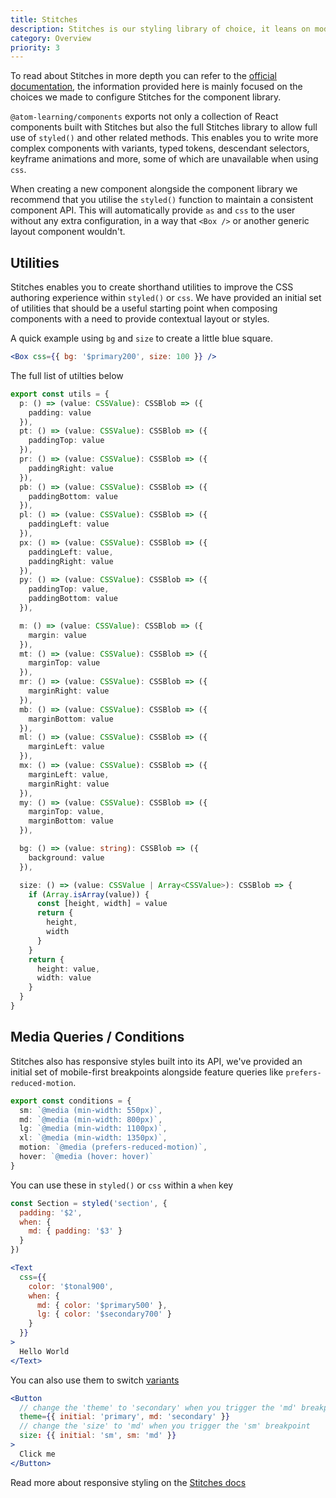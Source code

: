 ```yaml
---
title: Stitches
description: Stitches is our styling library of choice, it leans on modern CSS best practices, has near-zero runtime, and provides a great developer experience
category: Overview
priority: 3
---
```


To read about Stitches in more depth you can refer to the [official documentation](https://stitches.dev/), the information provided here is mainly focused on the choices we made to configure Stitches for the component library.

`@atom-learning/components` exports not only a collection of React components built with Stitches but also the full Stitches library to allow full use of `styled()` and other related methods. This enables you to write more complex components with variants, typed tokens, descendant selectors, keyframe animations and more, some of which are unavailable when using `css`.

When creating a new component alongside the component library we recommend that you utilise the `styled()` function to maintain a consistent component API. This will automatically provide `as` and `css` to the user without any extra configuration, in a way that `<Box />` or another generic layout component wouldn't.

## Utilities

Stitches enables you to create shorthand utilities to improve the CSS authoring experience within `styled()` or `css`. We have provided an initial set of utilities that should be a useful starting point when composing components with a need to provide contextual layout or styles.

A quick example using `bg` and `size` to create a little blue square.

```jsx preview
<Box css={{ bg: '$primary200', size: 100 }} />
```

The full list of utilties below

```ts
export const utils = {
  p: () => (value: CSSValue): CSSBlob => ({
    padding: value
  }),
  pt: () => (value: CSSValue): CSSBlob => ({
    paddingTop: value
  }),
  pr: () => (value: CSSValue): CSSBlob => ({
    paddingRight: value
  }),
  pb: () => (value: CSSValue): CSSBlob => ({
    paddingBottom: value
  }),
  pl: () => (value: CSSValue): CSSBlob => ({
    paddingLeft: value
  }),
  px: () => (value: CSSValue): CSSBlob => ({
    paddingLeft: value,
    paddingRight: value
  }),
  py: () => (value: CSSValue): CSSBlob => ({
    paddingTop: value,
    paddingBottom: value
  }),

  m: () => (value: CSSValue): CSSBlob => ({
    margin: value
  }),
  mt: () => (value: CSSValue): CSSBlob => ({
    marginTop: value
  }),
  mr: () => (value: CSSValue): CSSBlob => ({
    marginRight: value
  }),
  mb: () => (value: CSSValue): CSSBlob => ({
    marginBottom: value
  }),
  ml: () => (value: CSSValue): CSSBlob => ({
    marginLeft: value
  }),
  mx: () => (value: CSSValue): CSSBlob => ({
    marginLeft: value,
    marginRight: value
  }),
  my: () => (value: CSSValue): CSSBlob => ({
    marginTop: value,
    marginBottom: value
  }),

  bg: () => (value: string): CSSBlob => ({
    background: value
  }),

  size: () => (value: CSSValue | Array<CSSValue>): CSSBlob => {
    if (Array.isArray(value)) {
      const [height, width] = value
      return {
        height,
        width
      }
    }
    return {
      height: value,
      width: value
    }
  }
}
```

## Media Queries / Conditions

Stitches also has responsive styles built into its API, we've provided an initial set of mobile-first breakpoints alongside feature queries like `prefers-reduced-motion`.

```ts
export const conditions = {
  sm: `@media (min-width: 550px)`,
  md: `@media (min-width: 800px)`,
  lg: `@media (min-width: 1100px)`,
  xl: `@media (min-width: 1350px)`,
  motion: `@media (prefers-reduced-motion)`,
  hover: `@media (hover: hover)`
}
```

You can use these in `styled()` or `css` within a `when` key

```jsx
const Section = styled('section', {
  padding: '$2',
  when: {
    md: { padding: '$3' }
  }
})
```

```jsx
<Text
  css={{
    color: '$tonal900',
    when: {
      md: { color: '$primary500' },
      lg: { color: '$secondary700' }
    }
  }}
>
  Hello World
</Text>
```

You can also use them to switch [variants](https://stitches.dev/docs/variants)

```jsx
<Button
  // change the 'theme' to 'secondary' when you trigger the 'md' breakpoint
  theme={{ initial: 'primary', md: 'secondary' }}
  // change the 'size' to 'md' when you trigger the 'sm' breakpoint
  size: {{ initial: 'sm', sm: 'md' }}
>
  Click me
</Button>
```

Read more about responsive styling on the [Stitches docs](https://stitches.dev/docs/responsive-styles)
